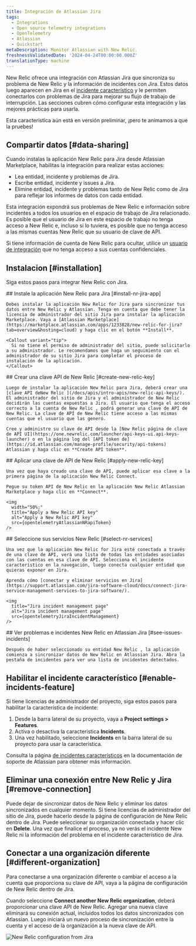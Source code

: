 ```yaml
---
title: Integración de Atlassian Jira
tags:
  - Integrations
  - Open source telemetry integrations
  - OpenTelemetry
  - Atlassian
  - Quickstart
metaDescription: Monitor Atlassian with New Relic.
freshnessValidatedDate: '2024-04-24T00:00:00.000Z'
translationType: machine
---
```





New Relic ofrece una integración con Atlassian Jira que sincroniza su problema de New Relic y la información de incidentes con Jira. Estos datos luego aparecen en Jira en el [incidente característico](https://support.atlassian.com/jira-software-cloud/docs/what-is-the-incidents-feature/) y le permiten conectarlos con problemas de Jira para mejorar su flujo de trabajo de interrupción. Las secciones cubren cómo configurar esta integración y las mejores prácticas para usarla.

<Callout title="PREVISUALIZAR característica">
  Esta característica aún está en versión preliminar, ¡pero te animamos a que la pruebes!
</Callout>

## Compartir datos [#data-sharing]

Cuando instalas la aplicación New Relic para Jira desde Atlassian Marketplace, habilitas la integración para realizar estas acciones:

* Lea entidad, incidente y problemas de Jira.
* Escribe entidad, incidente y issues a Jira.
* Elimine entidad, incidente y problemas tanto de New Relic como de Jira para reflejar los informes de datos con cada entidad.

<Callout variant="caution">
  Esta integración expondrá sus problemas de New Relic e información sobre incidentes a todos los usuarios en el espacio de trabajo de Jira relacionado. Es posible que el usuario de Jira en este espacio de trabajo no tenga acceso a New Relic e, incluso si lo tuviera, es posible que no tenga acceso a las mismas cuentas New Relic que su usuario de clave de API.

  Si tiene información de cuenta de New Relic para ocultar, utilice un [usuario de integración](/docs/more-integrations/best-practices-integration/#integration-user-leverage) que no tenga acceso a sus cuentas confidenciales.
</Callout>

## Instalacion [#installation]

Siga estos pasos para integrar New Relic con Jira.

<Steps>
  <Step>
    ## Instale la aplicación New Relic para Jira [#install-nr-jira-app]

    Debes instalar la aplicación New Relic for Jira para sincronizar tus datos entre New Relic y Atlassian. Tenga en cuenta que debe tener la licencia de administrador del sitio Jira para instalar la aplicación Marketplace. Vaya a [Atlassian Marketplace](https://marketplace.atlassian.com/apps/1233828/new-relic-for-jira?tab=overview&hosting=cloud) y haga clic en el botón **Install**.

    <Callout variant="tip">
      Si no tiene el permiso de administrador del sitio, puede solicitarlo a su administrador. Le recomendamos que haga un seguimiento con el administrador de su sitio Jira para completar el proceso de instalación de la aplicación.
    </Callout>
  </Step>

  <Step>
    ## Crear una clave API de New Relic [#create-new-relic-key]

    Luego de instalar la aplicación New Relic para Jira, deberá crear una [clave API deNew Relic ](/docs/apis/intro-apis/new-relic-api-keys/). El administrador del sitio de Jira y el administrador de New Relic decidirán las cuentas expuestas a Jira. El usuario que tenga el acceso correcto a la cuenta de New Relic , podrá generar una clave de API de New Relic. La clave de API de New Relic tiene acceso a las mismas cuentas que el usuario que las generó.

    Cree y administre su clave de API desde la [New Relic página de clave de API UI](https://one.newrelic.com/launcher/api-keys-ui.api-keys-launcher) o en la página log del [API token de](https://id.atlassian.com/manage-profile/security/api-tokens) Atlassian y haga clic en **Create API token**.
  </Step>

  <Step>
    ## Aplicar una clave de API de New Relic [#apply-new-relic-key]

    Una vez que haya creado una clave de API, puede aplicar esa clave a la primera página de la aplicación New Relic Connect.

    Pegue su token API de New Relic en la aplicación New Relic Atlassian Marketplace y haga clic en **Connect**.

    <img
      width="50%;"
      title="Apply a New Relic API key"
      alt="Apply a New Relic API key"
      src={opentelemetryAtlassianNRapiToken}
    />
  </Step>

  <Step>
    ## Seleccione sus servicios New Relic [#select-nr-services]

    Una vez que la aplicación New Relic for Jira esté conectada a través de una clave de API, verá una lista de todas las entidades asociadas con las cuentas en esa clave de API. Selecciona el incidente característico en la navegación, luego conecta cualquier entidad que quieras exponer en Jira.

    Aprenda cómo [conectar y eliminar servicios en Jira](https://support.atlassian.com/jira-software-cloud/docs/connect-jira-service-management-services-to-jira-software/).

    <img
      title="Jira incident management page"
      alt="Jira incident management page"
      src={opentelemetryJiraIncidentManagement}
    />
  </Step>

  <Step>
    ## Ver problemas e incidentes New Relic en Atlassian Jira [#see-issues-incidents]

    Después de haber seleccionado su entidad New Relic , la aplicación comienza a sincronizar datos de New Relic en Atlassian Jira. Abra la pestaña de incidentes para ver una lista de incidentes detectados.
  </Step>
</Steps>

## Habilitar el incidente característico [#enable-incidents-feature]

Si tiene licencias de administrador del proyecto, siga estos pasos para habilitar la característica de incidente:

1. Desde la barra lateral de su proyecto, vaya a <DoNotTranslate>**Project settings > Features**</DoNotTranslate>.
2. Activa o desactiva la característica <DoNotTranslate>**Incidents**</DoNotTranslate>.
3. Una vez habilitado, seleccione <DoNotTranslate>**Incidents**</DoNotTranslate> en la barra lateral de su proyecto para usar la característica.

Consulta la página [de incidentes característicos](https://support.atlassian.com/jira-software-cloud/docs/what-is-the-incidents-feature/) en la documentación de soporte de Atlassian para obtener más información.

## Eliminar una conexión entre New Relic y Jira [#remove-connection]

Puede dejar de sincronizar datos de New Relic y eliminar los datos sincronizados en cualquier momento. Si tiene licencias de administrador del sitio de Jira, puede hacerlo desde la página de configuración de New Relic dentro de Jira. Puede seleccionar su organización conectada y hacer clic en <DoNotTranslate>**Delete**</DoNotTranslate>. Una vez que finalice el proceso, ya no verás el incidente New Relic ni la información del problema en el incidente característico de Jira.

## Conectar a una organización diferente [#different-organization]

Para conectarse a una organización diferente o cambiar el acceso a la cuenta que proporciona su clave de API, vaya a la página de configuración de New Relic dentro de Jira.

Cuando seleccione <DoNotTranslate>**Connect another New Relic organization**</DoNotTranslate>, deberá proporcionar una clave API de New Relic. Agregar una nueva clave eliminará su conexión actual, incluidos todos los datos sincronizados con Atlassian. Luego iniciará un nuevo proceso de sincronización entre la cuenta y el acceso de la organización a la nueva clave de API.

<img
  title="New Relic configuration from Jira"
  alt="New Relic configuration from Jira"
  src={opentelemetryJiraNRConfiguration}
/>